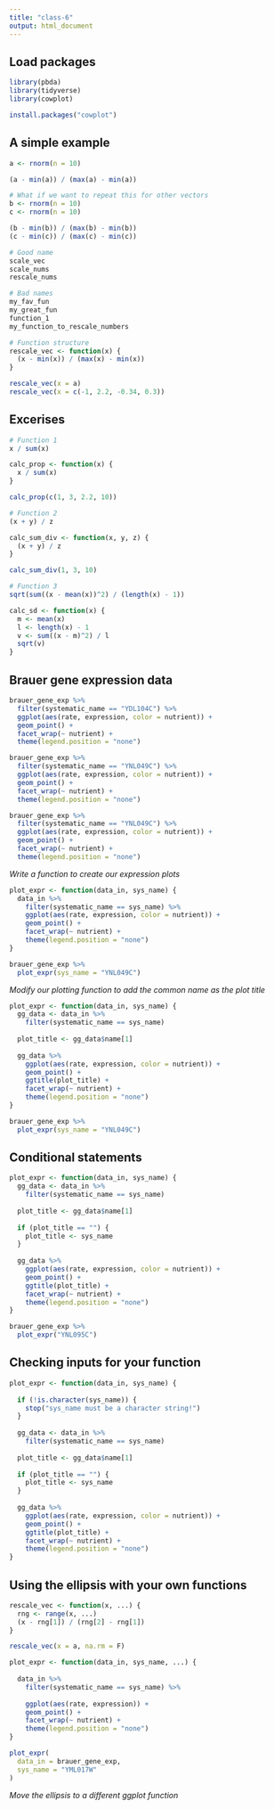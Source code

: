 ```yaml
---
title: "class-6"
output: html_document
---
```


## Load packages
```r
library(pbda)
library(tidyverse)
library(cowplot)

install.packages("cowplot")
```

## A simple example
```r
a <- rnorm(n = 10)

(a - min(a)) / (max(a) - min(a))

# What if we want to repeat this for other vectors
b <- rnorm(n = 10)
c <- rnorm(n = 10)

(b - min(b)) / (max(b) - min(b))
(c - min(c)) / (max(c) - min(c))
```

```r
# Good name
scale_vec
scale_nums
rescale_nums

# Bad names
my_fav_fun
my_great_fun
function_1
my_function_to_rescale_numbers

# Function structure
rescale_vec <- function(x) {
  (x - min(x)) / (max(x) - min(x))
}

rescale_vec(x = a)
rescale_vec(x = c(-1, 2.2, -0.34, 0.3))
```

## Excerises
```r
# Function 1
x / sum(x)

calc_prop <- function(x) {
  x / sum(x)
}

calc_prop(c(1, 3, 2.2, 10))

# Function 2
(x + y) / z

calc_sum_div <- function(x, y, z) {
  (x + y) / z
}

calc_sum_div(1, 3, 10)

# Function 3
sqrt(sum((x - mean(x))^2) / (length(x) - 1))

calc_sd <- function(x) {
  m <- mean(x)
  l <- length(x) - 1
  v <- sum((x - m)^2) / l
  sqrt(v)
}
```

## Brauer gene expression data
```r
brauer_gene_exp %>%
  filter(systematic_name == "YDL104C") %>%
  ggplot(aes(rate, expression, color = nutrient)) + 
  geom_point() +
  facet_wrap(~ nutrient) +
  theme(legend.position = "none")

brauer_gene_exp %>%
  filter(systematic_name == "YNL049C") %>%
  ggplot(aes(rate, expression, color = nutrient)) + 
  geom_point() +
  facet_wrap(~ nutrient) +
  theme(legend.position = "none")

brauer_gene_exp %>%
  filter(systematic_name == "YNL049C") %>%
  ggplot(aes(rate, expression, color = nutrient)) + 
  geom_point() +
  facet_wrap(~ nutrient) +
  theme(legend.position = "none")

```

*Write a function to create our expression plots*
```r
plot_expr <- function(data_in, sys_name) {
  data_in %>%
    filter(systematic_name == sys_name) %>%
    ggplot(aes(rate, expression, color = nutrient)) + 
    geom_point() +
    facet_wrap(~ nutrient) +
    theme(legend.position = "none")
}

brauer_gene_exp %>%
  plot_expr(sys_name = "YNL049C")
```

*Modify our plotting function to add the common name as the plot title*
```r
plot_expr <- function(data_in, sys_name) {
  gg_data <- data_in %>%
    filter(systematic_name == sys_name)
  
  plot_title <- gg_data$name[1]
  
  gg_data %>%
    ggplot(aes(rate, expression, color = nutrient)) + 
    geom_point() +
    ggtitle(plot_title) + 
    facet_wrap(~ nutrient) +
    theme(legend.position = "none")
}

brauer_gene_exp %>%
  plot_expr(sys_name = "YNL049C")
```

## Conditional statements
```r
plot_expr <- function(data_in, sys_name) {
  gg_data <- data_in %>%
    filter(systematic_name == sys_name)
  
  plot_title <- gg_data$name[1]
  
  if (plot_title == "") {
    plot_title <- sys_name
  } 
  
  gg_data %>%
    ggplot(aes(rate, expression, color = nutrient)) + 
    geom_point() +
    ggtitle(plot_title) + 
    facet_wrap(~ nutrient) +
    theme(legend.position = "none")
}

brauer_gene_exp %>%
  plot_expr("YNL095C")
```

## Checking inputs for your function
```r
plot_expr <- function(data_in, sys_name) {
  
  if (!is.character(sys_name)) {
    stop("sys_name must be a character string!")  
  }
  
  gg_data <- data_in %>%
    filter(systematic_name == sys_name)
  
  plot_title <- gg_data$name[1]
  
  if (plot_title == "") {
    plot_title <- sys_name
  }
  
  gg_data %>%
    ggplot(aes(rate, expression, color = nutrient)) + 
    geom_point() +
    ggtitle(plot_title) + 
    facet_wrap(~ nutrient) +
    theme(legend.position = "none")
}
```

## Using the ellipsis with your own functions
```r
rescale_vec <- function(x, ...) {
  rng <- range(x, ...)
  (x - rng[1]) / (rng[2] - rng[1])
}

rescale_vec(x = a, na.rm = F)
```

```r
plot_expr <- function(data_in, sys_name, ...) {
  
  data_in %>%
    filter(systematic_name == sys_name) %>%
    
    ggplot(aes(rate, expression)) +
    geom_point() +
    facet_wrap(~ nutrient) +
    theme(legend.position = "none")
}

plot_expr(
  data_in = brauer_gene_exp, 
  sys_name = "YML017W"
)
```

*Move the ellipsis to a different ggplot function*
```r


```





